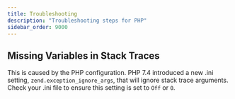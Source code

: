 ```yaml
---
title: Troubleshooting
description: "Troubleshooting steps for PHP"
sidebar_order: 9000
---
```


## Missing Variables in Stack Traces

This is caused by the PHP configuration. PHP 7.4 introduced a new .ini setting, `zend.exception_ignore_args`, that will ignore stack trace arguments. Check your .ini file to ensure this setting is set to `Off` or `0`.
